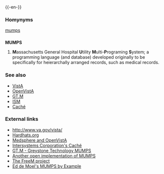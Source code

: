 {{wikipedia}}
{{-en-}}

===Homynyms===
[[mumps]]

==={{acronym}}===
'''MUMPS'''
#'''M'''assachusetts General Hospital '''U'''tility '''M'''ulti-'''P'''rograming '''S'''ystem; a programming language (and database) developed originally to be specifically for heierarchally arranged records, such as medical records.

===See also===
*[[VistA]]
*[[OpenVistA]]
*[[GT.M]]
*[[ISM]]
*[[Caché]]

===External links===
{{pedialite}}
*[http://www.va.gov/vista/ http://www.va.gov/vista/]
*[http://www.hardhats.org Hardhats.org]
*[http://www.medsphere.com/ Medsphere and OpenVistA]
*[http://www.intersys.com/ Intersystems Corporation's Caché]
*[http://www.sanchez-gtm.com/ GT.M - Greystone Technology MUMPS]
*[http://mumps.sf.net/ Another open implementation of MUMPS]
*[http://www.freem.net The FreeM project]
*[http://www.jacquardsystems.com/Examples/index.htm Ed de Moel's MUMPS by Example]